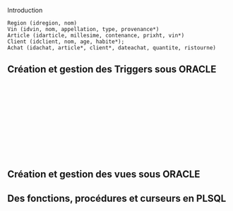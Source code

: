 Introduction



```uml
Region (idregion, nom)
Vin (idvin, nom, appellation, type, provenance*)
Article (idarticle, millesime, contenance, prixht, vin*)
Client (idclient, nom, age, habite*);
Achat (idachat, article*, client*, dateachat, quantite, ristourne)
```

## Création et gestion des Triggers sous ORACLE

###
```.sql
```
###
```.sql
```
###
```.sql
```
###
```.sql
```
###
```.sql
```
###
```.sql
```
###
```.sql
```
###
###
```.sql
```

## Création et gestion des vues sous ORACLE

###
###
###
###
###
###
###

## Des fonctions, procédures et curseurs en PLSQL

###
###
###
###
###
###
###
###